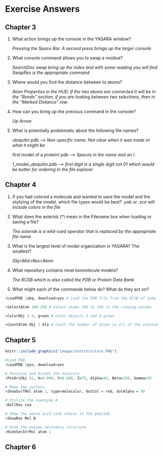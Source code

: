 # Exercise Answers

## Chapter 3 {#threekey}

  1. What action brings up the console in the YASARA window?
  
      *Pressing the Space Bar. A second press brings up the larger console*
  
  2. What console command allows you to swap a residue?
  
      *SearchDoc swap bring up the index and with some reading you will find SwapRes is the appropriate command*
        
  3. Where would you find the distance between to atoms?
  
      *Atom Properties in the HUD. If the two atoms are connected it will be in the "Bonds" section, if you are looking between two selections, then in the "Marked Distance" row.*
  
  4. How can you bring up the previous command in the console?
  
      *Up Arrow*
  
  5. What is potentially problematic about the following file names?
  
      ubiquitin.pdb --> *Non-specific name. Not clear when it was made or what it might be*
      
      first model of a protein!.pdb --> *Spaces in the name and an !.*
      
      1_model_ubiquitin.pdb --> *first digit is a single digit not 01 which would be better for ordering in the file explorer*


## Chapter 4 {#fourkey}


  1. If you had colored a molecule and wanted to save the model and the stylizing of the model, which file types would be best?
      *.yob or .sce will include colors in the file*
  
  2. What does the asterisk (*) mean in the Filename box when loading or saving a file?
  
      *The asterisk is a wild-card operator that is replaced by the appropriate file name*
  
  3. What is the largest level of model organization in YASARA? The smallest?
  
      *Obj>Mol>Res>Atom*
  
  4. What repository contains most biomolecule models?
  
      *The RCSB which is also called the PDB or Protein Data Bank*
  
  5. What might each of the commands below do? What do they act on?
  
```r

>LoadPDB 1ubq, download=yes # Load the PDB file from the RCSB of 1ubq

>SelectAtom 100-150 # Select atoms 100 to 150 in the viewing window

>ColorObj 3 4, green # Color objects 3 and 4 green

>CountAtom Obj 2 Ala # Count the number of atoms in all of the alanine residues in Obj 2

```


## Chapter 5 {#fivekey}

```r
knitr::include_graphics("images/teststructure.PNG")


```

```r
#Load PDB
>LoadPDB 1qsn, download=yes

# Position and Orient the molecule
>PosOriObj 01, X=0.000, Y=0.000, Z=75, Alpha=45, Beta=190, Gamma=50

# Make the surface 
>ShowSurfMol atom 1, type=molecular, OutCol = red, OutAlpha = 40

# Stylize the coenzyme A
>BallRes coa

# Show the amino acid side chains in the peptide
>ShowRes Mol B

# Hide the enzyme secondary structure
>HideSecStrMol atom 1

```

## Chapter 6 {#sixkey}